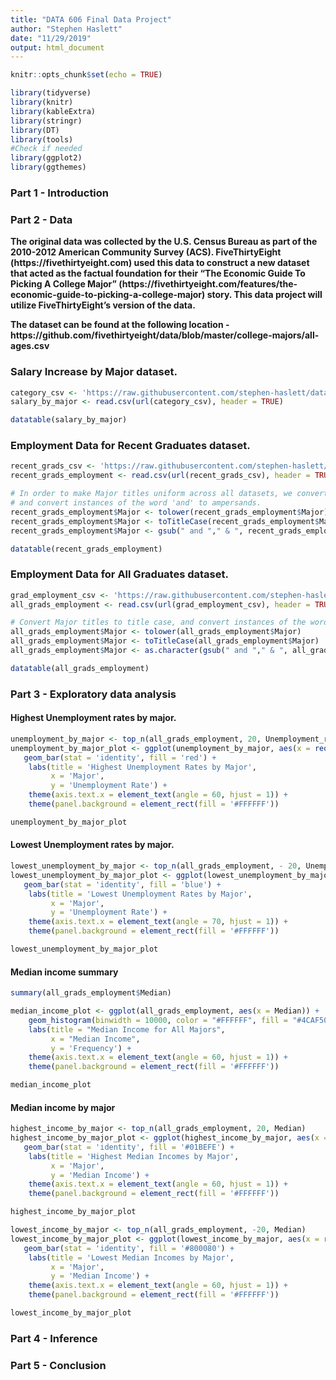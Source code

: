```yaml
---
title: "DATA 606 Final Data Project"
author: "Stephen Haslett"
date: "11/29/2019"
output: html_document
---
```


```r
knitr::opts_chunk$set(echo = TRUE)
```

```r
library(tidyverse)
library(knitr)
library(kableExtra)
library(stringr)
library(DT)
library(tools)
#Check if needed
library(ggplot2)
library(ggthemes)
```

### Part 1 - Introduction


### Part 2 - Data

**The original data was collected by the U.S. Census Bureau as part of the 2010-2012 American Community Survey (ACS). FiveThirtyEight (https://fivethirtyeight.com) used this data to construct a new dataset that acted as the factual foundation for their “The Economic Guide To Picking A College Major” (https://fivethirtyeight.com/features/the-economic-guide-to-picking-a-college-major) story. This data project will utilize FiveThirtyEight’s version of the data.**

**The dataset can be found at the following location - https://github.com/fivethirtyeight/data/blob/master/college-majors/all-ages.csv**


### Salary Increase by Major dataset.

```r
category_csv <- 'https://raw.githubusercontent.com/stephen-haslett/data606/data606-final-project/final_data_project/degrees-that-pay-back.csv'
salary_by_major <- read.csv(url(category_csv), header = TRUE)

datatable(salary_by_major)
```



### Employment Data for Recent Graduates dataset.

```r
recent_grads_csv <- 'https://raw.githubusercontent.com/stephen-haslett/data606/data606-final-project/final_data_project/recent-grads.csv'
recent_grads_employment <- read.csv(url(recent_grads_csv), header = TRUE)

# In order to make Major titles uniform across all datasets, we convert titles to title case,
# and convert instances of the word 'and' to ampersands.
recent_grads_employment$Major <- tolower(recent_grads_employment$Major)
recent_grads_employment$Major <- toTitleCase(recent_grads_employment$Major)
recent_grads_employment$Major <- gsub(" and "," & ", recent_grads_employment$Major)

datatable(recent_grads_employment)
```


### Employment Data for All Graduates dataset.

```r
grad_employment_csv <- 'https://raw.githubusercontent.com/stephen-haslett/data606/data606-final-project/final_data_project/all-ages.csv'
all_grads_employment <- read.csv(url(grad_employment_csv), header = TRUE)

# Convert Major titles to title case, and convert instances of the word 'and' to ampersands.
all_grads_employment$Major <- tolower(all_grads_employment$Major)
all_grads_employment$Major <- toTitleCase(all_grads_employment$Major)
all_grads_employment$Major <- as.character(gsub(" and "," & ", all_grads_employment$Major))

datatable(all_grads_employment)
```

### Part 3 - Exploratory data analysis


#### Highest Unemployment rates by major.
```r
unemployment_by_major <- top_n(all_grads_employment, 20, Unemployment_rate)
unemployment_by_major_plot <- ggplot(unemployment_by_major, aes(x = reorder(Major, - Unemployment_rate), y = Unemployment_rate)) +
   geom_bar(stat = 'identity', fill = 'red') +
    labs(title = 'Highest Unemployment Rates by Major',
         x = 'Major',
         y = 'Unemployment Rate') +
    theme(axis.text.x = element_text(angle = 60, hjust = 1)) +
    theme(panel.background = element_rect(fill = '#FFFFFF'))

unemployment_by_major_plot
```


#### Lowest Unemployment rates by major.
```r
lowest_unemployment_by_major <- top_n(all_grads_employment, - 20, Unemployment_rate)
lowest_unemployment_by_major_plot <- ggplot(lowest_unemployment_by_major, aes(x = reorder(Major, + Unemployment_rate), y = Unemployment_rate)) +
   geom_bar(stat = 'identity', fill = 'blue') +
    labs(title = 'Lowest Unemployment Rates by Major',
         x = 'Major',
         y = 'Unemployment Rate') +
    theme(axis.text.x = element_text(angle = 70, hjust = 1)) +
    theme(panel.background = element_rect(fill = '#FFFFFF'))

lowest_unemployment_by_major_plot
```


#### Median income summary
```r
summary(all_grads_employment$Median)
```


```r
median_income_plot <- ggplot(all_grads_employment, aes(x = Median)) +
    geom_histogram(binwidth = 10000, color = "#FFFFFF", fill = "#4CAF50") +
    labs(title = "Median Income for All Majors",
         x = "Median Income",
         y = 'Frequency') +
    theme(axis.text.x = element_text(angle = 60, hjust = 1)) +
    theme(panel.background = element_rect(fill = '#FFFFFF'))

median_income_plot
```


#### Median income by major

```r
highest_income_by_major <- top_n(all_grads_employment, 20, Median)
highest_income_by_major_plot <- ggplot(highest_income_by_major, aes(x = reorder(Major, - Median), y = Median)) +
   geom_bar(stat = 'identity', fill = '#01BEFE') +
    labs(title = 'Highest Median Incomes by Major',
         x = 'Major',
         y = 'Median Income') +
    theme(axis.text.x = element_text(angle = 60, hjust = 1)) +
    theme(panel.background = element_rect(fill = '#FFFFFF'))

highest_income_by_major_plot
```




```r
lowest_income_by_major <- top_n(all_grads_employment, -20, Median)
lowest_income_by_major_plot <- ggplot(lowest_income_by_major, aes(x = reorder(Major, + Median), y = Median)) +
   geom_bar(stat = 'identity', fill = '#800080') +
    labs(title = 'Lowest Median Incomes by Major',
         x = 'Major',
         y = 'Median Income') +
    theme(axis.text.x = element_text(angle = 60, hjust = 1)) +
    theme(panel.background = element_rect(fill = '#FFFFFF'))

lowest_income_by_major_plot
```

### Part 4 - Inference


### Part 5 - Conclusion